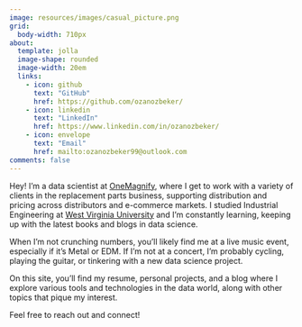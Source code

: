 ```yaml
---
image: resources/images/casual_picture.png
grid: 
  body-width: 710px
about:
  template: jolla
  image-shape: rounded
  image-width: 20em
  links: 
    - icon: github
      text: "GitHub"
      href: https://github.com/ozanozbeker/
    - icon: linkedin
      text: "LinkedIn"
      href: https://www.linkedin.com/in/ozanozbeker/
    - icon: envelope
      text: "Email"
      href: mailto:ozanozbeker99@outlook.com
comments: false
---
```


Hey! I’m a data scientist at [OneMagnify](https://onemagnify.com), where I get to work with a variety of clients in the replacement parts business, supporting distribution and pricing across distributors and e-commerce markets. I studied Industrial Engineering at [West Virginia University](https://wvu.edu) and I'm constantly learning, keeping up with the latest books and blogs in data science.

When I'm not crunching numbers, you’ll likely find me at a live music event, especially if it’s Metal or EDM. If I’m not at a concert, I’m probably cycling, playing the guitar, or tinkering with a new data science project.

On this site, you’ll find my resume, personal projects, and a blog where I explore various tools and technologies in the data world, along with other topics that pique my interest.

Feel free to reach out and connect!